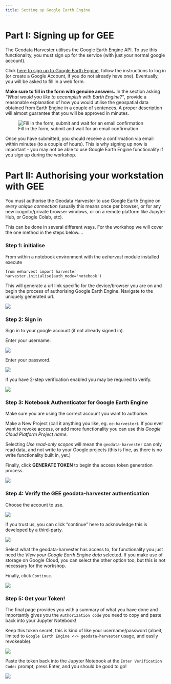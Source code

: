 ```yaml
---
title: Setting up Google Earth Engine
---
```


# Part I: Signing up for GEE

The Geodata Harvester utilises the Google Earth Engine API. To use this functionality, you must sign up for the service (with just your normal google account).

Click [here to sign up to Google Earth Engine](https://earthengine.google.com/signup/), follow the instructions to log in (or create a Google Account, if you do not already have one). Eventually, you will be asked to fill in a web form.

**Make sure to fill in the form with genuine answers.** In the section asking *"What would you like to accomplish with Earth Engine?"*, provide a reasonable explanation of how you would utilise the geospatial data obtained from Earth Engine in a couple of sentences. A proper description will almost guarantee that you will be approved in minutes.

![Fill in the form, submit and wait for an email confirmation](assets/gee_signup.jpg)

Once you have submitted, you should receive a confirmation via email within minutes (to a couple of hours). This is why signing up now is important - you may not be able to use Google Earth Engine functionality if you sign up during the workshop.


# Part II: Authorising your workstation with GEE

You must authorise the Geodata Harvester to use Google Earth Engine on *every unique connection* (usually this means once per browser, or for any new icognito/private browser windows, or on a remote platform like Jupyter Hub, or Google Colab, etc).

This can be done in several different ways. For the workshop we will cover the one method in the steps below....

### Step 1: initialise

From within a notebook environment with the *eeharvest* module installed execute

```
from eeharvest import harvester
harvester.initialise(auth_mode='notebook')
```

This will generate a url link specific for the device/browser you are on and begin the process of authorising Google Earth Engine. Navigate to the uniquely generated url.

![](assets/gee_01.png)

### Step 2: Sign in

Sign in to your google account (if not already signed in).

Enter your username.

![](assets/gee_02.png)

Enter your password.

![](assets/gee_03.png)

If you have 2-step verification enabled you may be required to verify.

![](assets/gee_04.png)

### Step 3: Notebook Authenticator for Google Earth Engine

Make sure you are using the correct account you want to authorise.

Make a New Project (call it anything you like, eg. `ee-harvester`). If you ever want to revoke access, or add more functionality you can use this *Google Cloud Platform Project name*.

Selecting *Use read-only scopes* will mean the `geodata-harvester` can only read data, and not write to your Google projects (this is fine, as there is no write functionality built in, yet.)

Finally, click **GENERATE TOKEN** to begin the access token generation process.

![](assets/gee_05.png)


### Step 4: Verify the GEE geodata-harvester authentication

Choose the account to use.

![](assets/gee_06.png)


If you trust us, you can click "continue" here to acknowledge this is developed by a third-party.

![](assets/gee_07.png)

Select what the geodata-harvester has access to, for functionality you just need the *View your Google Earth Engine data* selected. If you make use of storage on Google Cloud, you can select the other option too, but this is not necessary for the workshop.

Finally, click `Continue`.

![](assets/gee_08.png)


### Step 5: Get your Token!

The final page provides you with a summary of what you have done and importantly gives you the `Authorization code` you need to copy and paste back into your Jupyter Notebook!

 Keep this token secret, this is kind of like your username/password (albeit, limited to `Google Earth Engine <-> geodata-harvester` usage, and easily revokeable).

![](assets/gee_09.png)

Paste the token back into the Jupyter Notebook at the `Enter Verification Code:` prompt, press Enter, and you should be good to go!

![](assets/gee_10.png)
